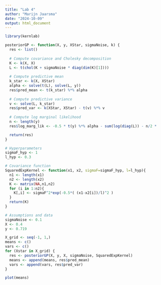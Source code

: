 ```yaml
---
title: "Lab 4"
author: "Marijn Jaarsma"
date: "2024-10-09"
output: html_document
---
```


```r
library(kernlab)
```

```r
posteriorGP <- function(X, y, XStar, sigmaNoise, k) {
  res <- list()
  
  # Compute covariance and Cholesky decomposition
  K <- k(X, X)
  L <- t(chol(K + sigmaNoise * diag(dim(K)[1])))
  
  # Compute predictive mean
  k_star <- k(X, XStar)
  alpha <- solve(t(L), solve(L, y))
  res$pred_mean <- t(k_star) %*% alpha
  
  # Compute predictive variance
  v <- solve(L, k_star)
  res$pred_var <- k(XStar, XStar) - t(v) %*% v
  
  # Compute log marginal likelihood
  n <- length(y)
  res$log_marg_lik <- -0.5 * t(y) %*% alpha - sum(log(diag(L)) - n/2 * log(2 * pi))

  return(res)
}
```

```r
# Hyperparameters
sigmaF_hyp <- 1
l_hyp <- 0.3

# Covariance function
SquaredExpKernel <- function(x1, x2, sigmaF=sigmaF_hyp, l=l_hyp){
  n1 <- length(x1)
  n2 <- length(x2)
  K <- matrix(NA,n1,n2)
  for (i in 1:n2){
    K[,i] <- sigmaF^2*exp(-0.5*( (x1-x2[i])/l)^2 )
  }
  return(K)
}

# Assumptions and data
sigmaNoise <- 0.1
X <- 0.4
y <- 0.719

X_grid <- seq(-1, 1,)
means <- c()
vars <- c()
for (Xstar in X_grid) {
  res <- posteriorGP(X, y, X, sigmaNoise, SquaredExpKernel)  
  means <- append(means, res$pred_mean)
  vars <- append(vars, res$pred_var)
}

plot(means)
```